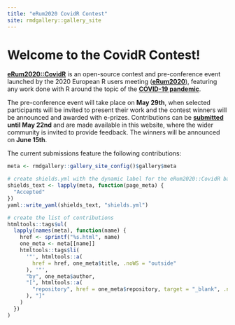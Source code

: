 ```yaml
---
title: "eRum2020 CovidR Contest"
site: rmdgallery::gallery_site
---
```


<h1>Welcome to the CovidR Contest!</h1>


[**eRum2020::CovidR**](about.html) is an open-source contest and pre-conference event launched by the 2020 European R users meeting ([**eRum2020**](https://2020.erum.io/)), featuring any work done with R around the topic of the [**COVID-19 pandemic**](https://www.who.int/emergencies/diseases/novel-coronavirus-2019).

The pre-conference event will take place on **May 29th**, when selected participants will be invited to present their work and the contest winners will be announced and awarded with e-prizes. Contributions can be **[submitted](submit.html) until May 22nd** and are made available in this website, where the wider community is invited to provide feedback. The winners will be announced on **June 15th**.

The current submissions feature the following contributions:

```r
meta <- rmdgallery::gallery_site_config()$gallery$meta

# create shields.yml with the dynamic label for the eRum2020::CovidR badges
shields_text <- lapply(meta, function(page_meta) {
  "Accepted"
})
yaml::write_yaml(shields_text, "shields.yml")

# create the list of contributions
htmltools::tags$ul(
  lapply(names(meta), function(name) {
    href <- sprintf("%s.html", name)
    one_meta <- meta[[name]]
    htmltools::tags$li(
      '"', htmltools::a(
        href = href, one_meta$title, .noWS = "outside"
      ), '"',
      "by", one_meta$author,
      "[", htmltools::a(
        "repository", href = one_meta$repository, target = "_blank", .noWS = "outside"
      ), "]"
    )
  })
)
```
